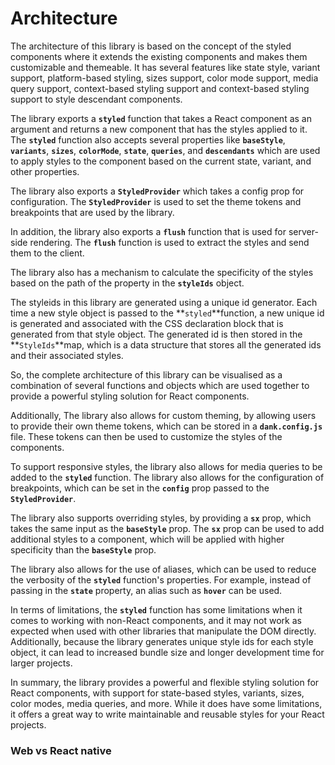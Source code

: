 
<Meta title="advanced/Architecture" />

# Architecture

The architecture of this library is based on the concept of the styled components where it extends the existing components and makes them customizable and themeable. It has several features like state style, variant support, platform-based styling, sizes support, color mode support, media query support, context-based styling support and context-based styling support to style descendant components.

The library exports a **`styled`** function that takes a React component as an argument and returns a new component that has the styles applied to it. The **`styled`** function also accepts several properties like **`baseStyle`**, **`variants`**, **`sizes`**, **`colorMode`**, **`state`**, **`queries`**, and **`descendants`** which are used to apply styles to the component based on the current state, variant, and other properties.

The library also exports a **`StyledProvider`** which takes a config prop for configuration. The **`StyledProvider`** is used to set the theme tokens and breakpoints that are used by the library.

In addition, the library also exports a **`flush`** function that is used for server-side rendering. The **`flush`** function is used to extract the styles and send them to the client.

The library also has a mechanism to calculate the specificity of the styles based on the path of the property in the **`styleIds`** object.

The styleids in this library are generated using a unique id generator. Each time a new style object is passed to the **`styled`**function, a new unique id is generated and associated with the CSS declaration block that is generated from that style object. The generated id is then stored in the **`StyleIds`**map, which is a data structure that stores all the generated ids and their associated styles.

So, the complete architecture of this library can be visualised as a combination of several functions and objects which are used together to provide a powerful styling solution for React components.

Additionally, The library also allows for custom theming, by allowing users to provide their own theme tokens, which can be stored in a **`dank.config.js`** file. These tokens can then be used to customize the styles of the components.

To support responsive styles, the library also allows for media queries to be added to the **`styled`** function. The library also allows for the configuration of breakpoints, which can be set in the **`config`** prop passed to the **`StyledProvider`**.

The library also supports overriding styles, by providing a **`sx`** prop, which takes the same input as the **`baseStyle`** prop. The **`sx`** prop can be used to add additional styles to a component, which will be applied with higher specificity than the **`baseStyle`** prop.

The library also allows for the use of aliases, which can be used to reduce the verbosity of the **`styled`** function's properties. For example, instead of passing in the **`state`** property, an alias such as **`hover`** can be used.

In terms of limitations, the **`styled`** function has some limitations when it comes to working with non-React components, and it may not work as expected when used with other libraries that manipulate the DOM directly. Additionally, because the library generates unique style ids for each style object, it can lead to increased bundle size and longer development time for larger projects.

In summary, the library provides a powerful and flexible styling solution for React components, with support for state-based styles, variants, sizes, color modes, media queries, and more. While it does have some limitations, it offers a great way to write maintainable and reusable styles for your React projects.

### Web vs React native
